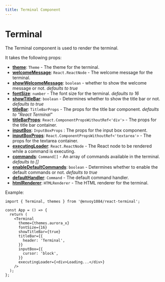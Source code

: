 ```yaml
---
title: Terminal Component
---
```


# Terminal

The Terminal component is used to render the terminal.

It takes the following props:

- **[theme](/docs/theme)**: `Theme` - The theme for the terminal.
- **[welcomeMessage](/docs/termina)**: `React.ReactNode` - The welcome message for the terminal.
- **[showWelcomeMessage](/docs/terminal)**: `boolean` - whether to show the welcome message or not. _defaults to true_
- **[fontSize](/docs/terminal)**: `number` - The font size for the terminal. _defaults to 16_
- **[showTitleBar](/docs/terminal)**: `boolean` - Determines whether to show the title bar or not. _defaults to true_
- **[titleBar](/docs/title-bar)**: `TitleBarProps` - The props for the title bar component. _defaults to "React Terminal"_
- **[titleBarProps](/docs/terminal)**: `React.ComponentPropsWithoutRef<'div'>` - The props for the title bar container.
- **[inputBox](/docs/input-box)**: `InputBoxProps` : The props for the input box component.
- **[inputBoxProps](/docs/terminal)**: `React.ComponentPropsWithoutRef<'textarea'>` - The props for the textarea container.
- **[executingLoader](/docs/terminal)**: `React.ReactNode` - The React node to be rendered while a command is executing.
- **[commands](/docs/commands)**: `Command[]` - An array of commands available in the terminal. _defaults to []_
- **[enableDefaultCommands](/docs/terminal)**: `boolean` - Determines whether to enable the default commands or not. _defaults to true_
- **[defaultHandler](/docs/commands)**: `Command` - The default command handler.
- **[htmlRenderer](/docs/html-renderer)**: `HTMLRenderer` - The HTML renderer for the terminal.

Example:

```tsx
import { Terminal, themes } from '@envoy1084/react-terminal';

const App = () => {
  return (
    <Terminal
      theme={themes.aurora_x}
      fontSize={16}
      showTitleBar={true}
      titleBar={{
        header: 'Terminal',
      }}
      inputBox={{
        cursor: 'block',
      }}
      executingLoader={<div>Loading...</div>}
    />
  );
};
```
